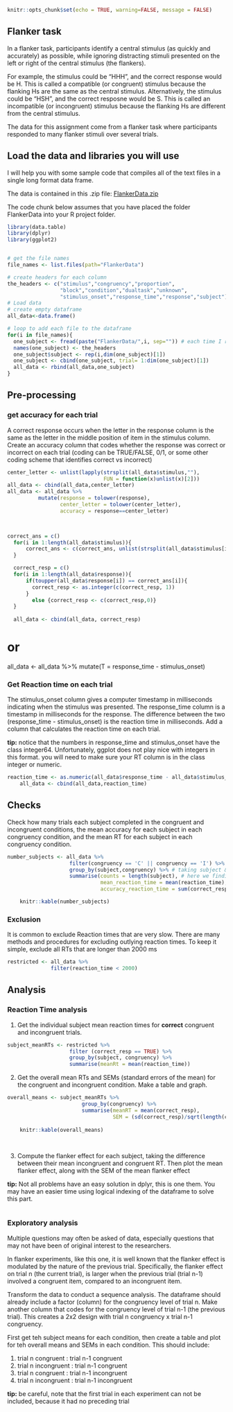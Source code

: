 ```r
knitr::opts_chunk$set(echo = TRUE, warning=FALSE, message = FALSE)
```

## Flanker task

In a flanker task, participants identify a central stimulus (as quickly and accurately) as possible, while ignoring distracting stimuli presented on the left or right of the central stimulus (the flankers). 

For example, the stimulus could be "HHH", and the correct response would be H. This is called a compatible (or congruent) stimulus because the flanking Hs are the same as the central stimulus. Alternatively, the stimulus could be "HSH", and the correct resposne would be S. This is called an incompatible (or incongruent) stimulus because the flanking Hs are different from the central stimulus. 

The data for this assignment come from a flanker task where participants responded to many flanker stimuli over several trials. 

## Load the data and libraries you will use

I will help you with some sample code that compiles all of the text files in a single long format data frame.

The data is contained in this .zip file: [FlankerData.zip](https://crumplab.github.io/psyc7709/Presentations/FlankerData.zip)

The code chunk below assumes that you have placed the folder FlankerData into your R project folder. 

```r
library(data.table)
library(dplyr)
library(ggplot2)


# get the file names
file_names <- list.files(path="FlankerData")

# create headers for each column
the_headers <- c("stimulus","congruency","proportion",
                 "block","condition","dualtask","unknown",
                 "stimulus_onset","response_time","response","subject")
# Load data
# create empty dataframe
all_data<-data.frame()

# loop to add each file to the dataframe
for(i in file_names){
  one_subject <- fread(paste("FlankerData/",i, sep="")) # each time I read a file I turn the files into names
  names(one_subject) <- the_headers
  one_subject$subject <- rep(i,dim(one_subject)[1])
  one_subject <- cbind(one_subject, trial= 1:dim(one_subject)[1])
  all_data <- rbind(all_data,one_subject)
}

```

## Pre-processing

### get accuracy for each trial

A correct response occurs when the letter in the response column is the same as the letter in the middle position of item in the stimulus column. Create an accuracy column that codes whether the response was correct or incorrect on each trial (coding can be TRUE/FALSE, 0/1, or some other coding scheme that identifies correct vs incorrect)

```r
center_letter <- unlist(lapply(strsplit(all_data$stimulus,""),
                               FUN = function(x)unlist(x)[2]))
all_data <- cbind(all_data,center_letter)
all_data <- all_data %>%
          mutate(response = tolower(response),
                 center_letter = tolower(center_letter),
                 accuracy = response==center_letter)

                               

```


```r
correct_ans = c()
  for(i in 1:length(all_data$stimulus)){
      correct_ans <- c(correct_ans, unlist(strsplit(all_data$stimulus[i], ""))[2])
  }

  correct_resp = c()
  for(i in 1:length(all_data$response)){
      if(toupper(all_data$response[i]) == correct_ans[i]){
        correct_resp <- as.integer(c(correct_resp, 1))
      }
        else {correct_resp <- c(correct_resp,0)}
  }
  
  all_data <- cbind(all_data, correct_resp)
```

# or
all_data <- all_data %>%
    mutate(T = response_time - stimulus_onset)


### Get Reaction time on each trial

The stimulus_onset column gives a computer timestamp in milliseconds indicating when the stimulus was presented. The response_time column is a timestamp in milliseconds for the response. The difference between the two (response_time  - stimulus_onset) is the reaction time in milliseconds. Add a column that calculates the reaction time on each trial.

**tip:** notice that the numbers in response_time and stimulus_onset have the class integer64. Unfortunately, ggplot does not play nice with integers in this format. you will need to make sure your RT column is in the class integer or numeric.

```r
reaction_time <- as.numeric(all_data$response_time - all_data$stimulus_onset)
    all_data <- cbind(all_data,reaction_time)
```


## Checks

Check how many trials each subject completed in the congruent and incongruent conditions, the mean accuracy for each subject in each congruency condition, and the mean RT for each subject in each congruency condition.

```r
number_subjects <- all_data %>%
                    filter(congruency == 'C' || congruency == 'I') %>% # filtering all congr and incongr trial
                    group_by(subject,congruency) %>% # taking subject & congruency column
                    summarise(counts = length(subject), # here we finding how many subj in both cong & incongr trials
                              mean_reaction_time = mean(reaction_time), 
                              accuracy_reaction_time = sum(correct_resp)/length(congruency))

    knitr::kable(number_subjects)

```



### Exclusion

It is common to exclude Reaction times that are very slow. There are many methods and procedures for excluding outlying reaction times. To keep it simple, exclude all RTs that are longer than 2000 ms

```r
restricted <- all_data %>%
              filter(reaction_time < 2000)
```

## Analysis

### Reaction Time analysis

1. Get the individual subject mean reaction times for **correct** congruent and incongruent trials.

```r
subject_meanRTs <- restricted %>%
                    filter (correct_resp == TRUE) %>%
                    group_by(subject, congruency) %>%
                    summarise(meanRt = mean(reaction_time))
```

2. Get the overall mean RTs and SEMs (standard errors of the mean) for the congruent and incongruent condition. Make a table and graph.

```r
overall_means <- subject_meanRTs %>%
                        group_by(congruency) %>%
                        summarise(meanRT = mean(correct_resp),
                                  SEM = (sd(correct_resp)/sqrt(length(correct_resp))))
  
    knitr::kable(overall_means)
  
  
```

3. Compute the flanker effect for each subject, taking the difference between their mean incongruent and congruent RT. Then plot the mean flanker effect, along with the SEM of the mean flanker effect

**tip:** Not all problems have an easy solution in dplyr, this is one them. You may have an easier time using logical indexing of the dataframe to solve this part.

```r

  
```


### Exploratory analysis

Multiple questions may often be asked of data, especially questions that may not have been of original interest to the researchers. 

In flanker experiments, like this one, it is well known that the flanker effect is modulated by the nature of the previous trial. Specifically, the flanker effect on trial n (the current trial), is larger when the previous trial (trial n-1) involved a congruent item, compared to an incongruent item. 

Transform the data to conduct a sequence analysis. The dataframe should already include a factor (column) for the congruency level of trial n. Make another column that codes for the congruency level of trial n-1 (the previous trial). This creates a 2x2 design with trial n congruency x trial n-1 congruency. 

First get teh subject means for each condition, then create a table and plot for teh overall means and SEMs in each condition. This should include:

1. trial n congruent : trial n-1 congruent
2. trial n incongruent : trial n-1 congruent
3. trial n congruent : trial n-1 incongruent
4. trial n incongruent : trial n-1 incongruent

**tip:** be careful, note that the first trial in each experiment can not be included, because it had no preceding trial

```r


```







